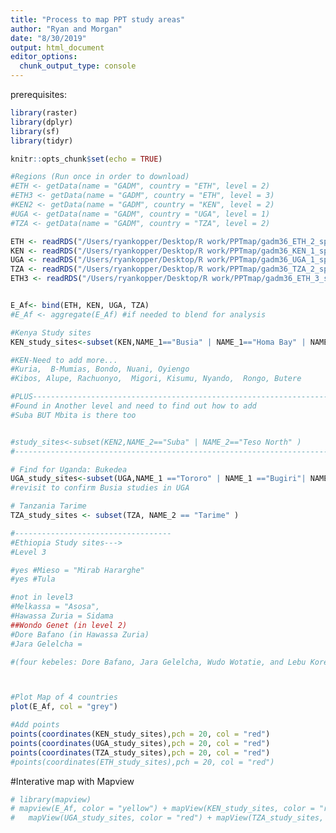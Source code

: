 ```yaml
---
title: "Process to map PPT study areas"
author: "Ryan and Morgan"
date: "8/30/2019"
output: html_document
editor_options: 
  chunk_output_type: console
---
```

prerequisites:
```r
library(raster)
library(dplyr)
library(sf)
library(tidyr)

```


```r
knitr::opts_chunk$set(echo = TRUE)

#Regions (Run once in order to download)
#ETH <- getData(name = "GADM", country = "ETH", level = 2)
#ETH3 <- getData(name = "GADM", country = "ETH", level = 3)
#KEN2 <- getData(name = "GADM", country = "KEN", level = 2)
#UGA <- getData(name = "GADM", country = "UGA", level = 1)
#TZA <- getData(name = "GADM", country = "TZA", level = 2)

ETH <- readRDS("/Users/ryankopper/Desktop/R work/PPTmap/gadm36_ETH_2_sp.rds") #ETHIOPIA level 2
KEN <- readRDS("/Users/ryankopper/Desktop/R work/PPTmap/gadm36_KEN_1_sp.rds")
UGA <- readRDS("/Users/ryankopper/Desktop/R work/PPTmap/gadm36_UGA_1_sp.rds")
TZA <- readRDS("/Users/ryankopper/Desktop/R work/PPTmap/gadm36_TZA_2_sp.rds")
ETH3 <- readRDS("/Users/ryankopper/Desktop/R work/PPTmap/gadm36_ETH_3_sp.rds")


E_Af<- bind(ETH, KEN, UGA, TZA)
#E_Af <- aggregate(E_Af) #if needed to blend for analysis

#Kenya Study sites
KEN_study_sites<-subset(KEN,NAME_1=="Busia" | NAME_1=="Homa Bay" | NAME_1=="Siaya"| NAME_1=="Trans Nzoia" | NAME_1=="Bungoma" | NAME_1=="Vihiga" | NAME_1=="Kisii"| NAME_1=="Migori")

#KEN-Need to add more...
#Kuria,  B-Mumias, Bondo, Nuani, Oyiengo
#Kibos, Alupe, Rachuonyo,  Migori, Kisumu, Nyando,  Rongo, Butere 

#PLUS-------------------------------------------------------------------------
#Found in Another level and need to find out how to add
#Suba BUT Mbita is there too


#study_sites<-subset(KEN2,NAME_2=="Suba" | NAME_2=="Teso North" )
#------------------------------------------------------------------------------

# Find for Uganda: Bukedea 
UGA_study_sites<-subset(UGA,NAME_1 =="Tororo" | NAME_1 =="Bugiri"| NAME_1 =="Iganga")
#revisit to confirm Busia studies in UGA

# Tanzania Tarime 
TZA_study_sites <- subset(TZA, NAME_2 == "Tarime" )

#-----------------------------------
#Ethiopia Study sites---> 
#Level 3

#yes #Mieso = "Mirab Hararghe"
#yes #Tula 

#not in level3
#Melkassa = "Asosa", 
#Hawassa Zuria = Sidama
##Wondo Genet (in level 2)
#Dore Bafano (in Hawassa Zuria)
#Jara Gelelcha = 

#(four kebeles: Dore Bafano, Jara Gelelcha, Wudo Wotatie, and Lebu Koremo)



#Plot Map of 4 countries
plot(E_Af, col = "grey") 

#Add points
points(coordinates(KEN_study_sites),pch = 20, col = "red") 
points(coordinates(UGA_study_sites),pch = 20, col = "red")
points(coordinates(TZA_study_sites),pch = 20, col = "red")
#points(coordinates(ETH_study_sites),pch = 20, col = "red")

```

#Interative map with Mapview
```r
# library(mapview)
# mapview(E_Af, color = "yellow") + mapView(KEN_study_sites, color = "red") +
#   mapView(UGA_study_sites, color = "red") + mapView(TZA_study_sites, color = "red")

```


